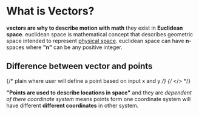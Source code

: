 # What is Vectors?
**vectors are why to describe motion with math** they exist in **Euclidean space**. euclidean space is mathematical concept that describes geometric space intended to represent [physical space](https://en.wikipedia.org/wiki/Physical_space "Physical space"). euclidean space can have **n**-spaces where **"n"** can be any positive integer.

## Difference between vector and points  
{/* plain where user will define a point based on input x and y */}
{/* </> */}

**"Points are used to describe locations in space"** and they are *dependent of there coordinate system* means points form one coordinate system will have different **different coordinates** in other system.
